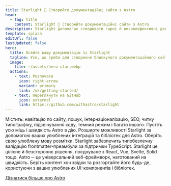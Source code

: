 ```yaml
---
title: Starlight 🌟 Створюйте документаційні сайти з Astro
head:
  - tag: title
    content: Starlight 🌟 Створюйте документаційні сайти з Astro
description: Starlight допомагає створювати гарні й високоефективні документаційні вебсайти за допомогою Astro.
template: splash
editUrl: false
lastUpdated: false
hero:
  title: Осяйте вашу документацію зі Starlight
  tagline: Усе, що треба для створення блискучого документаційного сайту. Швидко, доступно та просто в користуванні.
  image:
    file: ~/assets/hero-star.webp
  actions:
    - text: Розпочати
      icon: right-arrow
      variant: primary
      link: /uk/getting-started/
    - text: Переглянути на GitHub
      icon: external
      link: https://github.com/withastro/starlight
---
```



<CardGrid stagger>
	<Card title="Документація, що кидає в захват" icon="open-book">
		Містить: навіґацію по сайту, пошук, інтернаціоналізацію, SEO, читку
		типоґрафіку, підсвічування коду, темний режим і багато іншого.
	</Card>
	<Card title="Працює на Astro" icon="rocket">
		Пустіть усю міць і швидкість Astro в дію. Розширте можливості Starlight за
		допомогою ваших улюблених інтеґрацій та бібліотек для Astro.
	</Card>
	<Card title="Markdown, Markdoc і MDX" icon="document">
		Оберіть свою улюблену мову розмітки. Starlight забезпечить типобезпечну
		валідацію frontmatter-преамбули за підтримки TypeScript.
	</Card>
	<Card title="Заживайте власні UI-компоненти" icon="puzzle">
		Starlight це цілісне й безстороннє рішення, поєднуване з React, Vue, Svelte,
		Solid тощо.
	</Card>
</CardGrid>

<AboutAstro title="Подано">
Astro ─ це універсальний веб-фреймворк, наготований на швидкість.
Беріть контент хоч звідки та розгортайте його будь-де, користуючи з ваших улюблених UI-компонентів і бібліотек.

[Дізнатися більше про Astro](https://astro.build/)

</AboutAstro>
